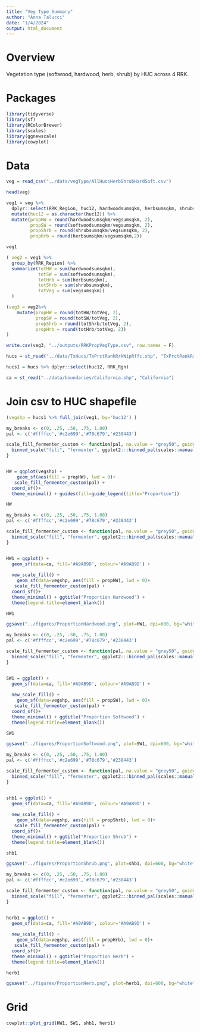 ```yaml
---
title: "Veg Type Summary"
author: "Anna Talucci"
date: "1/4/2024"
output: html_document
---
```


# Overview
Vegetation type (softwood, hardwood, herb, shrub) by HUC across 4 RRK. 

# Packages
```r
library(tidyverse)
library(sf)
library(RColorBrewer)
library(scales)
library(ggnewscale)
library(cowplot)
```

# Data
```r
veg = read_csv("../data/vegType/AllHucsHerbShrubHardSoft.csv")
```

```r
head(veg)
```
```r
veg1 = veg %>% 
  dplyr::select(RRK_Region, huc12, hardwoodsumsqkm, herbsumsqkm, shrubsumsqkm, softwoodsumsqkm, vegsumsqkm) %>% 
  mutate(huc12 = as.character(huc12)) %>%
  mutate(propHW = round(hardwoodsumsqkm/vegsumsqkm, 2),
         propSW = round(softwoodsumsqkm/vegsumsqkm, 2),
         propShrb = round(shrubsumsqkm/vegsumsqkm, 2),
         propHrb = round(herbsumsqkm/vegsumsqkm,2))
```

```r
veg1
```

```r
( veg2 = veg1 %>% 
  group_by(RRK_Region) %>%
  summarize(totHW = sum(hardwoodsumsqkm), 
            totSW = sum(softwoodsumsqkm), 
            totHrb = sum(herbsumsqkm), 
            totShrb = sum(shrubsumsqkm), 
            totVeg = sum(vegsumsqkm)) 
  )

(veg3 = veg2%>%
    mutate(propHW = round(totHW/totVeg, 2), 
           propSW = round(totSW/totVeg, 2), 
           propShrb = round(totShrb/totVeg, 2), 
           propHrb = round(totHrb/totVeg, 2))
)
```
```r
write.csv(veg3, "../outputs/RRKPropVegType.csv", row.names = F)
```
```r
hucs = st_read("../data/TxHucs/TxPrctRankRrkWipRffc.shp", "TxPrctRankRrkWipRffc")
```
```r
hucs1 = hucs %>% dplyr::select(huc12, RRK_Rgn)
```

```r
ca = st_read("../data/boundaries/California.shp", "California")
```
# Join csv to HUC shapefile
```r
(vegshp = hucs1 %>% full_join(veg1, by='huc12') )
```

```r
my_breaks <- c(0, .25, .50, .75, 1.00)
pal <- c('#ffffcc','#c2e699','#78c679','#238443')

scale_fill_fermenter_custom <- function(pal, na.value = "grey50", guide = "coloursteps", aesthetics = "fill", ...) {
  binned_scale("fill", "fermenter", ggplot2:::binned_pal(scales::manual_pal(unname(pal))), na.value = na.value, guide = guide, ...)  
}


HW = ggplot(vegshp) +
    geom_sf(aes(fill = propHW), lwd = 0)+
   scale_fill_fermenter_custom(pal) +
  coord_sf()+
  theme_minimal() + guides(fill=guide_legend(title="Proportion"))

HW
```

```r
my_breaks <- c(0, .25, .50, .75, 1.00)
pal <- c('#ffffcc','#c2e699','#78c679','#238443')

scale_fill_fermenter_custom <- function(pal, na.value = "grey50", guide = "coloursteps", aesthetics = "fill", ...) {
  binned_scale("fill", "fermenter", ggplot2:::binned_pal(scales::manual_pal(unname(pal))), na.value = na.value, guide = guide, ...)  
}


HW1 = ggplot() +
  geom_sf(data=ca, fill='#A9AB9D', colour='#A9AB9D') +
  
  new_scale_fill() +
    geom_sf(data=vegshp, aes(fill = propHW), lwd = 0)+
   scale_fill_fermenter_custom(pal) +
  coord_sf()+
  theme_minimal() + ggtitle("Proportion Hardwood") +
  theme(legend.title=element_blank())

HW1
```
```r
ggsave("../figures/ProportionHardwood.png", plot=HW1, dpi=600, bg="white")
```
```r
my_breaks <- c(0, .25, .50, .75, 1.00)
pal <- c('#ffffcc','#c2e699','#78c679','#238443')

scale_fill_fermenter_custom <- function(pal, na.value = "grey50", guide = "coloursteps", aesthetics = "fill", ...) {
  binned_scale("fill", "fermenter", ggplot2:::binned_pal(scales::manual_pal(unname(pal))), na.value = na.value, guide = guide, ...)  
}


SW1 = ggplot() +
  geom_sf(data=ca, fill='#A9AB9D', colour='#A9AB9D') +
  
  new_scale_fill() +
    geom_sf(data=vegshp, aes(fill = propSW), lwd = 0)+
   scale_fill_fermenter_custom(pal) +
  coord_sf()+
  theme_minimal() + ggtitle("Proportion Softwood") +
  theme(legend.title=element_blank())

SW1
```

```r
ggsave("../figures/ProportionSoftwood.png", plot=SW1, dpi=600, bg="white")
```

```r
my_breaks <- c(0, .25, .50, .75, 1.00)
pal <- c('#ffffcc','#c2e699','#78c679','#238443')

scale_fill_fermenter_custom <- function(pal, na.value = "grey50", guide = "coloursteps", aesthetics = "fill", ...) {
  binned_scale("fill", "fermenter", ggplot2:::binned_pal(scales::manual_pal(unname(pal))), na.value = na.value, guide = guide, ...)  
}


shb1 = ggplot() +
  geom_sf(data=ca, fill='#A9AB9D', colour='#A9AB9D') +
  
  new_scale_fill() +
    geom_sf(data=vegshp, aes(fill = propShrb), lwd = 0)+
   scale_fill_fermenter_custom(pal) +
  coord_sf()+
  theme_minimal() + ggtitle("Proportion Shrub") +
  theme(legend.title=element_blank())

shb1
```
```r
ggsave("../figures/ProportionShrub.png", plot=shb1, dpi=600, bg="white")
```
```r
my_breaks <- c(0, .25, .50, .75, 1.00)
pal <- c('#ffffcc','#c2e699','#78c679','#238443')

scale_fill_fermenter_custom <- function(pal, na.value = "grey50", guide = "coloursteps", aesthetics = "fill", ...) {
  binned_scale("fill", "fermenter", ggplot2:::binned_pal(scales::manual_pal(unname(pal))), na.value = na.value, guide = guide, ...)  
}


herb1 = ggplot() +
  geom_sf(data=ca, fill='#A9AB9D', colour='#A9AB9D') +
  
  new_scale_fill() +
    geom_sf(data=vegshp, aes(fill = propHrb), lwd = 0)+
   scale_fill_fermenter_custom(pal) +
  coord_sf()+
  theme_minimal() + ggtitle("Proportion Herb") +
  theme(legend.title=element_blank())

herb1
```

```r
ggsave("../figures/ProportionHerb.png", plot=herb1, dpi=600, bg="white")
```
# Grid

```r
cowplot::plot_grid(HW1, SW1, shb1, herb1)
```